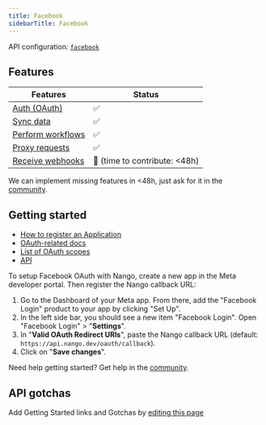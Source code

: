 ```yaml
---
title: Facebook
sidebarTitle: Facebook
---
```


API configuration: [`facebook`](https://nango.dev/providers.yaml)

## Features

| Features | Status |
| - | - |
| [Auth (OAuth)](/guides/getting-started/authorize-an-api-from-your-app) | ✅ |
| [Sync data](/guides/getting-started/read-from-an-api) | ✅ |
| [Perform workflows](/guides/getting-started/write-to-an-api) | ✅ |
| [Proxy requests](/guides/proxy-requests-to-an-api) | ✅ |
| [Receive webhooks](/guides/receive-webhooks-from-an-api) | 🚫 (time to contribute: &lt;48h) |

<Tip>We can implement missing features in &lt;48h, just ask for it in the [community](https://nango.dev/slack).</Tip>

## Getting started

- [How to register an Application](https://developers.facebook.com/docs/development/create-an-app/)
- [OAuth-related docs](https://developers.facebook.com/docs/facebook-login/guides/advanced/manual-flow#confirm)
- [List of OAuth scopes](https://developers.facebook.com/docs/permissions/reference)
- [API](https://developers.facebook.com/docs/)

To setup Facebook OAuth with Nango, create a new app in the Meta developer portal. Then register the Nango callback URL:
1. Go to the Dashboard of your Meta app. From there, add the "Facebook Login" product to your app by clicking "Set Up".
2. In the left side bar, you should see a new item "Facebook Login". Open "Facebook Login" > "**Settings**".
3. In "**Valid OAuth Redirect URIs**", paste the Nango callback URL (default: `https://api.nango.dev/oauth/callback`).
4. Click on "**Save changes**".


<Tip>Need help getting started? Get help in the [community](https://nango.dev/slack).</Tip>

## API gotchas

<Note>Add Getting Started links and Gotchas by [editing this page](https://github.com/nangohq/nango/tree/master/docs-v2/integrations/all/facebook.mdx)</Note>
